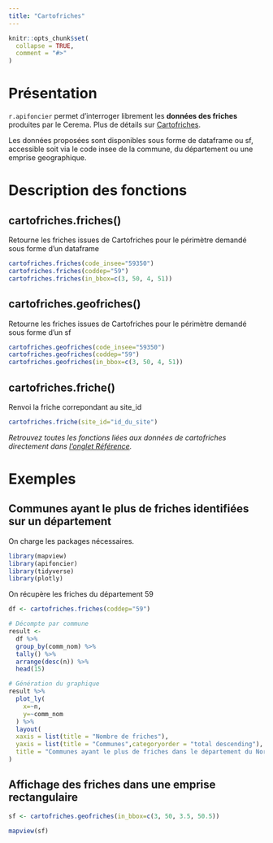 ```yaml
---
title: "Cartofriches"
---
```


```r
knitr::opts_chunk$set(
  collapse = TRUE,
  comment = "#>"
)
```



# Présentation

`r.apifoncier` permet d’interroger librement les **données des friches** produites par le Cerema. Plus de détails sur [Cartofriches](https://cartofriches.cerema.fr/).

Les données proposées sont disponibles sous forme de dataframe ou sf, accessible soit via le code insee de la commune, du département ou une emprise geographique.

# Description des fonctions

## cartofriches.friches()

Retourne les friches issues de Cartofriches pour le périmètre demandé sous forme d’un dataframe

```r
cartofriches.friches(code_insee="59350")
cartofriches.friches(coddep="59")
cartofriches.friches(in_bbox=c(3, 50, 4, 51))
```


## cartofriches.geofriches()

Retourne les friches issues de Cartofriches pour le périmètre demandé sous forme d’un sf

```r
cartofriches.geofriches(code_insee="59350")
cartofriches.geofriches(coddep="59")
cartofriches.geofriches(in_bbox=c(3, 50, 4, 51))
```

## cartofriches.friche()

Renvoi la friche correpondant au site_id

```r
cartofriches.friche(site_id="id_du_site")
```

_Retrouvez toutes les fonctions liées aux données de cartofriches directement dans [l'onglet Référence](https://rcadot.github.io/r.apifoncier/reference/index.html#cartofriches)._


# Exemples


## Communes ayant le plus de friches identifiées sur un département

On charge les packages nécessaires.

```r
library(mapview)
library(apifoncier)
library(tidyverse)
library(plotly)
```

On récupère les friches du département 59

```r
df <- cartofriches.friches(coddep="59")
```

```r
# Décompte par commune
result <-
  df %>% 
  group_by(comm_nom) %>% 
  tally() %>% 
  arrange(desc(n)) %>% 
  head(15)

# Génération du graphique
result %>% 
  plot_ly(
    x=~n,
    y=~comm_nom
  ) %>% 
  layout(
  xaxis = list(title = "Nombre de friches"),
  yaxis = list(title = "Communes",categoryorder = "total descending"),
  title = "Communes ayant le plus de friches dans le département du Nord"
)
```

## Affichage des friches dans une emprise rectangulaire

```r
sf <- cartofriches.geofriches(in_bbox=c(3, 50, 3.5, 50.5))

mapview(sf)
```

